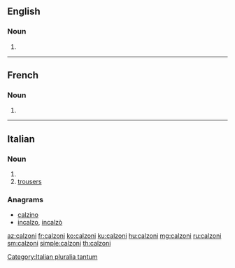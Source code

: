 ==English==

===Noun===
{{head|en|noun plural form}}

# {{en-irregular plural of|calzone|lang=en}}

----

==French==

===Noun===
{{head|fr|noun plural form|g=?}}

# {{plural of|calzone|lang=fr}}

----

==Italian==

===Noun===
{{head|it|noun plural form|g=f}}

# {{plural of|calzone|lang=it}}
# [[trousers]]

===Anagrams===
* [[calzino#Italian|calzino]]
* [[incalzo#Italian|incalzo]], [[incalzò#Italian|incalzò]]

[[Category:Italian pluralia tantum]]

[[az:calzoni]]
[[fr:calzoni]]
[[ko:calzoni]]
[[ku:calzoni]]
[[hu:calzoni]]
[[mg:calzoni]]
[[ru:calzoni]]
[[sm:calzoni]]
[[simple:calzoni]]
[[th:calzoni]]